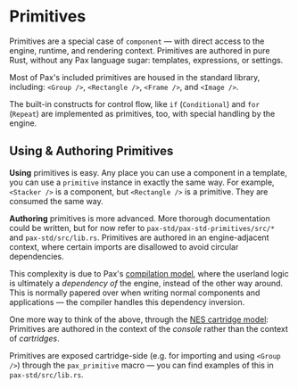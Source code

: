 # Primitives

[//]: # (fb144467945d10ab68f81eda3af4bde3:start)

Primitives are a special case of `component` — with direct access to the engine, runtime, and rendering context.  Primitives are authored in pure Rust, without any Pax language sugar: templates, expressions, or settings.

Most of Pax's included primitives are housed in the standard library, including: `<Group />`, `<Rectangle />`, `<Frame />`, and `<Image />`.  

The built-in constructs for control flow, like `if` (`Conditional`) and `for` (`Repeat`) are implemented as primitives, too, with special handling by the engine.


## Using & Authoring Primitives

**Using** primitives is easy.  Any place you can use a component in a template, you can use a `primitive` instance in exactly the same way.  For example, `<Stacker />` is a component, but `<Rectangle />` is a primitive.  They are consumed the same way.

**Authoring** primitives is more advanced.  More thorough documentation could be written, but for now refer to `pax-std/pax-std-primitives/src/*` and `pax-std/src/lib.rs`.  Primitives are authored in an engine-adjacent context, where certain imports are disallowed to avoid circular dependencies.  

This complexity is due to Pax's [compilation model](/reference-compilation-model), where the userland logic is ultimately a _dependency of_ the engine, instead of the other way around.  This is normally papered over when writing normal components and applications — the compiler handles this dependency inversion.

One more way to think of the above, through the [NES cartridge model](): Primitives are authored in the context of the _console_ rather than the context of _cartridges_.

Primitives are exposed cartridge-side (e.g. for importing and using `<Group />`) through the `pax_primitive` macro — you can find examples of this in `pax-std/src/lib.rs`.

[//]: # (fb144467945d10ab68f81eda3af4bde3:stop)